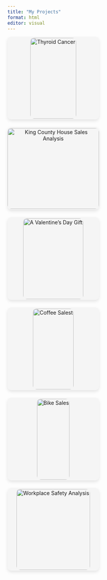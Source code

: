 ```yaml
---
title: "My Projects"
format: html
editor: visual
---
```


```{=html}
<style>
.project-container {
  display: flex;
  flex-wrap: wrap;
  gap: 20px;
}

.project-box {
  width: 245px;
  height: 220px;
  background: #f5f5f5;
  border-radius: 10px;
  text-align: center;
  position: relative;
  overflow: hidden;
  transition: transform 0.3s ease-in-out;
  cursor: pointer;
  box-shadow: 0 4px 8px rgba(0, 0, 0, 0.1);
  display: flex;
  align-items: center;
  justify-content: center;
}

.project-box:hover {
  transform: scale(1.05);
}

.project-box img {
  width: 100%;
  height: auto;
  max-height: 98%;
  object-fit: contain;
  border-radius: 10px;
  cursor: pointer;
}

/* Tooltip Styling */
.tooltip {
  position: absolute;
  background: rgba(0, 0, 0, 0.7);
  color: #fff;
  padding: 6px 12px;
  border-radius: 5px;
  font-size: 14px;
  white-space: nowrap;
  opacity: 0;
  visibility: hidden;
  transition: opacity 0.3s ease-in-out, visibility 0.3s ease-in-out;
  bottom: 10px;
  left: 50%;
  transform: translateX(-50%);
}

.project-box:hover .tooltip {
  opacity: 1;
  visibility: visible;
}
</style>
```

:::::::: project-container
::: {.project-box onclick="window.location.href='https://jiayeew.github.io/portfolio/posts/thyroid_project_post/'"}
<img src="thyroid_logo2.jpg" alt="Thyroid Cancer"/>
:::

::: {.project-box onclick="window.location.href='https://jiayeew.github.io/portfolio/posts/kings_dashboard/'"}
<img src="kinglogo.png" alt="King County House Sales Analysis"/>
:::

::: {.project-box onclick="window.location.href='https://jiayeew.github.io/portfolio/posts/valentine/'"}
<img src="valentine_logo.png" alt="A Valentine’s Day Gift"/>
:::

::: {.project-box onclick="window.location.href='https://jiayeew.github.io/portfolio/posts/coffee_excel/'"}
<img src="coffeelogo.png" alt="Coffee Salest"/>
:::

::: {.project-box onclick="window.location.href='https://jiayeew.github.io/portfolio/posts/bike_excel/'"}
<img src="bikelogo.png" alt="Bike Sales"/>
:::

::: {.project-box onclick="window.location.href='https://jiayeew.github.io/portfolio/posts/workplace%20safety/'"}
<img src="workplacelogo.png" alt="Workplace Safety Analysis"/>
:::
------------------------------------------------------------------------
::::::::
